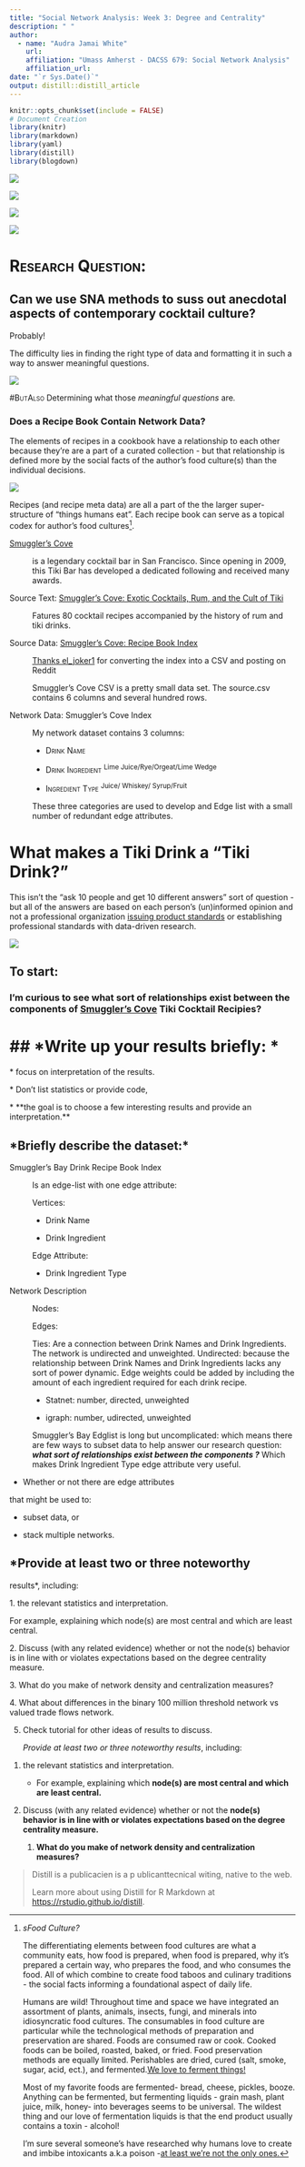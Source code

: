 ```yaml
---
title: "Social Network Analysis: Week 3: Degree and Centrality"
description: " "
author:
  - name: "Audra Jamai White" 
    url: 
    affiliation: "Umass Amherst - DACSS 679: Social Network Analysis"
    affiliation_url: 
date: "`r Sys.Date()`"
output: distill::distill_article
---
```


```r
knitr::opts_chunk$set(include = FALSE)
# Document Creation
library(knitr)
library(markdown)
library(yaml)
library(distill)
library(blogdown)
```

![](https://media.giphy.com/media/3ornkcUTDQyU4E6kRa/giphy.gif)

![](https://media.giphy.com/media/3ornjK3aalyWAEhxDi/giphy.gif)

![](https://media.giphy.com/media/3o6Yg4Hgd2bt4802xW/giphy.gif)

![](https://media.giphy.com/media/l2JJzfwyTZYUbjQn6/giphy.gif)

# [Research Question:]{.smallcaps}

## Can we use SNA methods to suss out anecdotal aspects of contemporary cocktail culture?

Probably!

The difficulty lies in finding the right type of
data and formatting it in such a way to answer
meaningful questions.

![](https://media.giphy.com/media/l44QthVdK0aN0h0BO/giphy.gif)

[#ButAlso]{.smallcaps} Determining what those
*meaningful questions* are*.*

### Does a Recipe Book Contain Network Data?

The elements of recipes in a cookbook have a
relationship to each other because they're are a
part of a curated collection - but that
relationship is defined more by the social facts
of the author's food culture(s) than the
individual decisions.

![](https://c.tenor.com/lNr4hoGtM3cAAAAC/thomas-jane-josephus-miller.gif)

Recipes (and recipe meta data) are all a part of
the the larger super-structure of "things humans
eat". Each recipe book can serve as a topical
codex for author's food cultures[^1].

[Smuggler's Cove](https://www.smugglerscovesf.com/#about-section)

:   is a legendary cocktail bar in San Francisco.
    Since opening in 2009, this Tiki Bar has
    developed a dedicated following and received
    many awards.

Source Text: [Smuggler's Cove: Exotic Cocktails, Rum, and the Cult of Tiki](https://www.smugglerscovesf.com/#book-section)

:   Fatures 80 cocktail recipes accompanied by the
    history of rum and tiki drinks.

Source Data: [Smuggler's Cove: Recipe Book Index](https://docs.google.com/spreadsheets/d/1W5eaejaZ9MOu3I36R9TZIus7xlHhkX7JonmBzGHXnTI/edit#gid=942764477)

:   [Thanks
    el_joker1](https://www.reddit.com/r/cocktails/comments/5um8zh/smugglers_cove_tiki_cocktail_book_index/)
    for converting the index into a CSV and
    posting on Reddit

    Smuggler's Cove CSV is a pretty small data
    set. The source.csv contains 6 columns and
    several hundred rows.

Network Data: Smuggler's Cove Index

:   My network dataset contains 3 columns:

    -   [Drink Name]{.smallcaps}

    -   [Drink Ingredient]{.smallcaps}
        ^Lime Juice/Rye/Orgeat/Lime Wedge^

    -   [Ingredient Type]{.smallcaps}
        ^Juice/ Whiskey/ Syrup/Fruit^

    These three categories are used to develop and
    Edge list with a small number of redundant
    edge attributes.

# What makes a Tiki Drink a "Tiki Drink?"

This isn't the "ask 10 people and get 10 different
answers" sort of question - but all of the answers
are based on each person's (un)informed opinion
and not a professional organization [issuing
product
standards](https://www.gayot.com/wine/wine-map/france.html)
or establishing professional standards with
data-driven research.

![](https://media.giphy.com/media/3oz8xxBsDMZWcMCHoQ/giphy.gif)

## To start:

### I'm curious to see what sort of relationships exist between the components of [Smuggler's Cove](https://www.smugglerscovesf.com/#about-section) Tiki Cocktail Recipies?

# ## \*Write up your results briefly: \*

\* focus on interpretation of the results.

\* Don't list statistics or provide code,

\* \*\*the goal is to choose a few interesting
results and provide an interpretation.\*\*

## \*Briefly describe the dataset:\*

Smuggler's Bay Drink Recipe Book Index

:   Is an edge-list with one edge attribute:

    Vertices:

    -   Drink Name

    -   Drink Ingredient

    Edge Attribute:

    -   Drink Ingredient Type

Network Description

:   Nodes:

    Edges:

    Ties: Are a connection between Drink Names and
    Drink Ingredients. The network is undirected
    and unweighted. Undirected: because the
    relationship between Drink Names and Drink
    Ingredients lacks any sort of power dynamic.
    Edge weights could be added by including the
    amount of each ingredient required for each
    drink recipe.

    -   Statnet: number, directed, unweighted

    -   igraph: number, udirected, unweighted

    Smuggler's Bay Edglist is long but
    uncomplicated: which means there are few ways
    to subset data to help answer our research
    question: ***what sort of relationships exist
    between the components ?*** Which makes Drink
    Ingredient Type edge attribute very useful.

- Whether or not there are edge attributes

that might be used to:

- subset data, or

- stack multiple networks.

## \*Provide at least two or three noteworthy

results\*, including:

1\. the relevant statistics and interpretation.

For example, explaining which node(s) are most
central and which are least central.

2\. Discuss (with any related evidence) whether or
not the node(s) behavior is in line with or
violates expectations based on the degree
centrality measure.

3\. What do you make of network density and
centralization measures?

4\. What about differences in the binary 100
million threshold network vs valued trade flows
network.

5.  Check tutorial for other ideas of results to
    discuss.

    *Provide at least two or three noteworthy
    results*, including:

<!-- -->

1.  the relevant statistics and interpretation.

    -   For example, explaining which **node(s)
        are most central and which are least
        central.**

2.  Discuss (with any related evidence) whether or
    not the **node(s) behavior is in line with or
    violates expectations based on the degree
    centrality measure.**

    1.  **What do you make of network density and
        centralization measures?**

> Distill is a publicacien is a p ublicanttecnical
> witing, native to the web.
>
> Learn more about using Distill for R Markdown at
> <https://rstudio.github.io/distill>.

[^1]: *sFood Culture?*

    The differentiating elements between food
    cultures are what a community eats, how food
    is prepared, when food is prepared, why it's
    prepared a certain way, who prepares the food,
    and who consumes the food. All of which
    combine to create food taboos and culinary
    traditions - the social facts informing a
    foundational aspect of daily life.

    Humans are wild! Throughout time and space we
    have integrated an assortment of plants,
    animals, insects, fungi, and minerals into
    idiosyncratic food cultures. The consumables
    in food culture are particular while the
    technological methods of preparation and
    preservation are shared. Foods are consumed
    raw or cook. Cooked foods can be boiled,
    roasted, baked, or fried. Food preservation
    methods are equally limited. Perishables are
    dried, cured (salt, smoke, sugar, acid, ect.),
    and fermented.[We love to ferment
    things!](https://fermentationassociation.org/fermentation-in-anthropology/)

    Most of my favorite foods are fermented-
    bread, cheese, pickles, booze. Anything can be
    fermented, but fermenting liquids - grain
    mash, plant juice, milk, honey- into beverages
    seems to be universal. The wildest thing and
    our love of fermentation liquids is that the
    end product usually contains a toxin -
    alcohol!

    I'm sure several someone's have researched why
    humans love to create and imbibe intoxicants
    a.k.a poison -[at least we're not the only
    ones.](https://youtu.be/A0Xsqo-n_AE)
